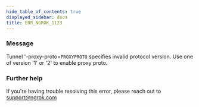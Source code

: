 ```yaml
---
hide_table_of_contents: true
displayed_sidebar: docs
title: ERR_NGROK_1123
---
```


### Message

Tunnel '-proxy-proto=`PROXYPROTO` specifies invalid protocol version.
Use one of version '1' or '2' to enable proxy proto.

### Further help

If you're having trouble resolving this error, please reach out to [support@ngrok.com](mailto:support@ngrok.com?subject=Help%20with%20ERR_NGROK_1123)
